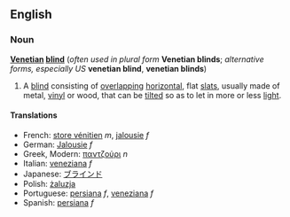==English==
===Noun===
{{wikipedia}}
'''[[Venetian]] [[blind]]''' (''often used in plural form'' '''Venetian blinds'''; ''alternative forms, especially US'' '''venetian blind''', '''venetian blinds''')

#A [[blind]] consisting of [[overlapping]] [[horizontal]], flat [[slat]]s, usually made of metal, [[vinyl]] or wood, that can be [[tilt]]ed so as to let in more or less [[light]].

====Translations====

*French: [[store vénitien]] ''m'', [[jalousie]] ''f''
*German: [[Jalousie]] ''f''
*Greek, Modern: [[παντζούρι]] ''n''
*Italian: [[veneziana]] ''f''
*Japanese: [[ブラインド]]
*Polish: [[żaluzja]]
*Portuguese: [[persiana]] ''f'', [[veneziana]] ''f''
*Spanish: [[persiana]] ''f''